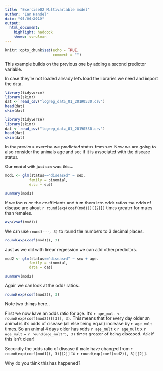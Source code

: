 ```yaml
---
title: "Exercise02 Multivariable model"
author: "Ian Handel"
date: "05/06/2019"
output: 
  html_document: 
    highlight: haddock
    theme: cerulean
---
```


```r
knitr::opts_chunk$set(echo = TRUE,
                      comment = "")
```

This example builds on the previous one by adding a second predictor variable. 

In case they're not loaded already let's load the libraries we need and import the data. 

```r
library(tidyverse)
library(skimr)
dat <- read_csv("logreg_data_01_20190530.csv")
head(dat)
skim(dat)
```

```r
library(tidyverse)
library(skimr)
dat <- read_csv("logreg_data_01_20190530.csv")
head(dat)
skim(dat)
```
In the previous exercise we predicted status from sex. Now we are going to also consider the animals age and see if it is associated with the disease status.

Our model with just sex was this...

```r
mod1 <- glm(status=="diseased" ~ sex,
           family = binomial,
           data = dat)

summary(mod1)
```

If we focus on the coefficients and turn them into odds ratios the odds of disease are about `r round(exp(coef(mod1))[[2]])` times greater for males than females.

```r
exp(coef(mod1))
```

We can use `round(---, 3)` to round the numbers to 3 decimal places. 

```r
round(exp(coef(mod1)), 3)
```

Just as we did with linear regression we can add other predictors.

```r
mod2 <- glm(status=="diseased" ~ sex + age,
           family = binomial,
           data = dat)

summary(mod2)
```

Again we can look at the odds ratios...

```r
round(exp(coef(mod2)), 3)
```

Note two things here...

First we now have an odds ratio for age. It's `r age_mult <- round(exp(coef(mod2))[[3]], 3)`. This means that for every day older an animal is it's odds of disease (all else being equal) increase by `r age_mult` times. So an animal 4 days older has odds `r age_mult` x `r age_mult` x `r age_mult` = `r round(age_mult^3, 3)` times greater of being diseased. Ask if this isn't clear!

Secondly the odds ratio of disease if male have changed from `r round(exp(coef(mod1)), 3)[[2]]` to `r round(exp(coef(mod2)), 3)[[2]]`.

Why do you think this has happened?




